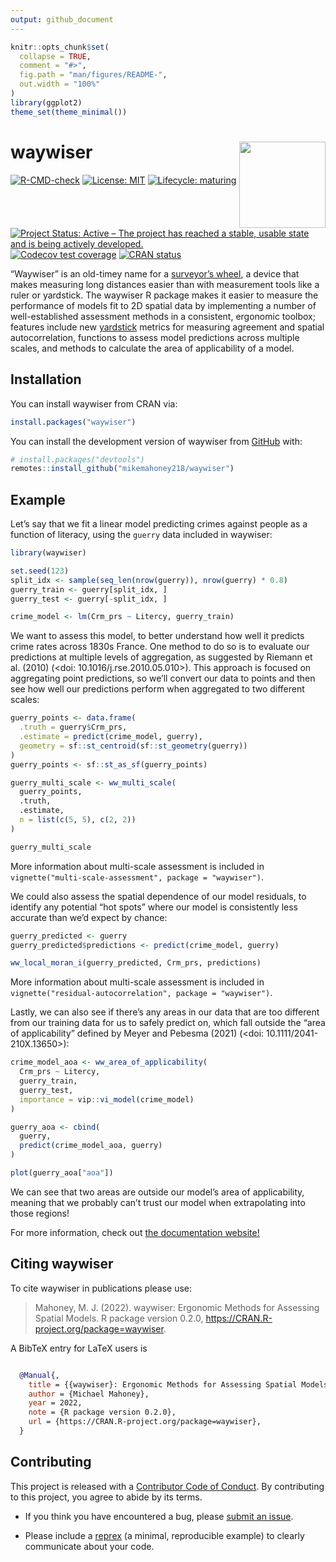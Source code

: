 ```yaml
---
output: github_document
---
```


<!-- README.md is generated from README.Rmd. Please edit that file -->

```r
knitr::opts_chunk$set(
  collapse = TRUE,
  comment = "#>",
  fig.path = "man/figures/README-",
  out.width = "100%"
)
library(ggplot2)
theme_set(theme_minimal())
```

# waywiser <a href="https://mikemahoney218.github.io/waywiser/"><img src="man/figures/logo.png" align="right" height="138" /></a>

<!-- badges: start -->
[![R-CMD-check](https://github.com/mikemahoney218/waywiser/actions/workflows/R-CMD-check.yaml/badge.svg)](https://github.com/mikemahoney218/waywiser/actions/workflows/R-CMD-check.yaml)
[![License: MIT](https://img.shields.io/badge/license-MIT-green)](https://choosealicense.com/licenses/mit/)
[![Lifecycle: maturing](https://img.shields.io/badge/lifecycle-maturing-blue.svg)](https://lifecycle.r-lib.org/articles/stages.html#maturing)
[![Project Status: Active – The project has reached a stable, usable state and is being actively developed.](https://www.repostatus.org/badges/latest/active.svg)](https://www.repostatus.org/#active)
[![Codecov test coverage](https://codecov.io/gh/mikemahoney218/waywiser/branch/main/graph/badge.svg)](https://app.codecov.io/gh/mikemahoney218/waywiser?branch=main)
[![CRAN status](https://www.r-pkg.org/badges/version/waywiser)](https://CRAN.R-project.org/package=waywiser)
<!-- badges: end -->

"Waywiser" is an old-timey name for a 
[surveyor's wheel](https://en.wikipedia.org/wiki/Surveyor%27s_wheel), a device 
that makes measuring long distances easier than with measurement tools like a 
ruler or yardstick. The waywiser R package makes it easier to measure the 
performance of models fit to 2D spatial data by implementing a number of 
well-established assessment methods in a consistent, ergonomic toolbox; features 
include new [yardstick](https://yardstick.tidymodels.org/) metrics
for measuring agreement and spatial autocorrelation, functions to assess model 
predictions across multiple scales, and methods to calculate the area of 
applicability of a model.

## Installation

You can install waywiser from CRAN via:

```r
install.packages("waywiser")
```

You can install the development version of waywiser from [GitHub](https://github.com/) with:

``` r
# install.packages("devtools")
remotes::install_github("mikemahoney218/waywiser")
```

## Example

Let's say that we fit a linear model predicting crimes against people as a 
function of literacy, using the `guerry` data included in waywiser:

```r
library(waywiser)

set.seed(123)
split_idx <- sample(seq_len(nrow(guerry)), nrow(guerry) * 0.8)
guerry_train <- guerry[split_idx, ]
guerry_test <- guerry[-split_idx, ]

crime_model <- lm(Crm_prs ~ Litercy, guerry_train)
```

We want to assess this model, to better understand how well it predicts crime
rates across 1830s France. One method to do so is to evaluate our predictions at
multiple levels of aggregation, as suggested by Riemann et al. (2010) 
(<doi: 10.1016/j.rse.2010.05.010>). This approach is focused on 
aggregating point predictions, so we'll convert our data to points and then see
how well our predictions perform when aggregated to two different scales:

```r
guerry_points <- data.frame(
  .truth = guerry$Crm_prs,
  .estimate = predict(crime_model, guerry),
  geometry = sf::st_centroid(sf::st_geometry(guerry))
)
guerry_points <- sf::st_as_sf(guerry_points)

guerry_multi_scale <- ww_multi_scale(
  guerry_points,
  .truth,
  .estimate,
  n = list(c(5, 5), c(2, 2))
)

guerry_multi_scale
```

More information about multi-scale assessment is included in `vignette("multi-scale-assessment", package = "waywiser")`.

We could also assess the spatial dependence of our model residuals, to identify
any potential "hot spots" where our model is consistently less accurate than 
we'd expect by chance:

```r
guerry_predicted <- guerry
guerry_predicted$predictions <- predict(crime_model, guerry)

ww_local_moran_i(guerry_predicted, Crm_prs, predictions)
```

More information about multi-scale assessment is included in `vignette("residual-autocorrelation", package = "waywiser")`.

Lastly, we can also see if there's any areas in our data that are too different
from our training data for us to safely predict on, which fall outside the
"area of applicability" defined by Meyer and Pebesma (2021) 
(<doi: 10.1111/2041-210X.13650>):

```r
crime_model_aoa <- ww_area_of_applicability(
  Crm_prs ~ Litercy,
  guerry_train,
  guerry_test,
  importance = vip::vi_model(crime_model)
)

guerry_aoa <- cbind(
  guerry,
  predict(crime_model_aoa, guerry)
)

plot(guerry_aoa["aoa"])
```

We can see that two areas are outside our model's area of applicability, meaning
that we probably can't trust our model when extrapolating into those regions!

For more information, check out [the documentation website!](https://mikemahoney218.github.io/waywiser/)

## Citing waywiser

To cite waywiser in publications please use:

> Mahoney, M. J. (2022). waywiser: Ergonomic Methods for Assessing Spatial Models. R package version 0.2.0, <https://CRAN.R-project.org/package=waywiser>.

A BibTeX entry for LaTeX users is

```bibtex

  @Manual{,
    title = {{waywiser}: Ergonomic Methods for Assessing Spatial Models},
    author = {Michael Mahoney},
    year = 2022,
    note = {R package version 0.2.0},
    url = {https://CRAN.R-project.org/package=waywiser},
  }

```

## Contributing

This project is released with a [Contributor Code of Conduct](https://contributor-covenant.org/version/2/1/CODE_OF_CONDUCT.html). By contributing to this project, you agree to abide by its terms.

- If you think you have encountered a bug, please [submit an issue](https://github.com/mikemahoney218/waywiser).

- Please include a [reprex](https://reprex.tidyverse.org/articles/articles/learn-reprex.html) (a minimal, reproducible example) to clearly communicate about your code.
